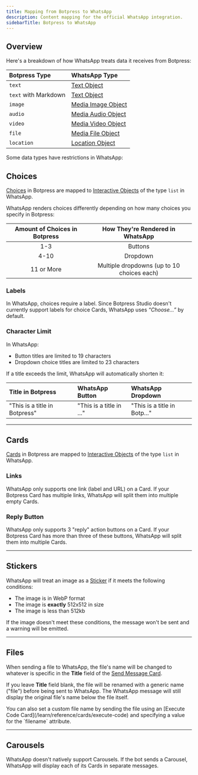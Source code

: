 ```yaml
---
title: Mapping from Botpress to WhatsApp
description: Content mapping for the official WhatsApp integration.
sidebarTitle: Botpress to WhatsApp
---
```


## Overview

Here's a breakdown of how WhatsApp treats data it receives from Botpress:

| Botpress Type       | WhatsApp Type                                                                                     |
| :------------------ | :------------------------------------------------------------------------------------------------ |
| `text`              | [Text Object](https://developers.facebook.com/docs/whatsapp/cloud-api/reference/messages#text-object)     |
| `text` with Markdown | [Text Object](https://developers.facebook.com/docs/whatsapp/cloud-api/reference/messages#text-object)     |
| `image`             | [Media Image Object](https://developers.facebook.com/docs/whatsapp/cloud-api/reference/messages#media-object) |
| `audio`             | [Media Audio Object](https://developers.facebook.com/docs/whatsapp/cloud-api/reference/messages#media-object) |
| `video`             | [Media Video Object](https://developers.facebook.com/docs/whatsapp/cloud-api/reference/messages#media-object) |
| `file`              | [Media File Object](https://developers.facebook.com/docs/whatsapp/cloud-api/reference/messages#media-object)   |
| `location`          | [Location Object](https://developers.facebook.com/docs/whatsapp/cloud-api/reference/messages#location-object)  |

Some data types have restrictions in WhatsApp:

## Choices

[Choices](https://botpress.com/docs/capture-information) in Botpress are mapped to [Interactive Objects](https://developers.facebook.com/docs/whatsapp/cloud-api/reference/messages#interactive-object) of the type `list` in WhatsApp.

WhatsApp renders choices differently depending on how many choices you specify in Botpress:

| Amount of Choices in Botpress | How They're Rendered in WhatsApp  |
| :---------------------------: | :-------------------------------: |
| 1-3                           | Buttons                          |
| 4-10                          | Dropdown                        |
| 11 or More                    | Multiple dropdowns (up to 10 choices each) |

### Labels

In WhatsApp, choices require a label. Since Botpress Studio doesn't currently support labels for choice Cards, WhatsApp uses *“Choose…”* by default.

### Character Limit

In WhatsApp:

- Button titles are limited to 19 characters
- Dropdown choice titles are limited to 23 characters

If a title exceeds the limit, WhatsApp will automatically shorten it:

| Title in Botpress              | WhatsApp Button           | WhatsApp Dropdown           |
| :---------------------------- | :----------------------- | :------------------------- |
| "This is a title in Botpress" | "This is a title in ..." | "This is a title in Botp..." |

---

## Cards

[Cards](https://botpress.com/docs/capture-information) in Botpress are mapped to [Interactive Objects](https://developers.facebook.com/docs/whatsapp/cloud-api/reference/messages#interactive-object) of the type `list` in WhatsApp.

### Links

WhatsApp only supports one link (label and URL) on a Card. If your Botpress Card has multiple links, WhatsApp will split them into multiple empty Cards.

### Reply Button

WhatsApp only supports 3 "reply" action buttons on a Card. If your Botpress Card has more than three of these buttons, WhatsApp will split them into multiple Cards.

---

## Stickers

WhatsApp will treat an image as a [Sticker](https://developers.facebook.com/docs/whatsapp/cloud-api/messages/sticker-messages) if it meets the following conditions:

- The image is in WebP format
- The image is **exactly** 512x512 in size
- The image is less than 512kb

If the image doesn't meet these conditions, the message won't be sent and a warning will be emitted.

---

## Files

When sending a file to WhatsApp, the file's name will be changed to whatever is specific in the **Title** field of the [Send Message Card](/learn/reference/cards/send-messages#file).


If you leave **Title** field blank, the file will be renamed with a generic name ("file") before being sent to WhatsApp. The WhatsApp message will still display the original file's name below the file itself.

<Note>
    You can also set a custom file name by sending the file using an [Execute Code Card](/learn/reference/cards/execute-code) and specifying a value for the `filename` attribute.
</Note>

---

## Carousels

WhatsApp doesn't natively support Carousels. If the bot sends a Carousel, WhatsApp will display each of its Cards in separate messages.
